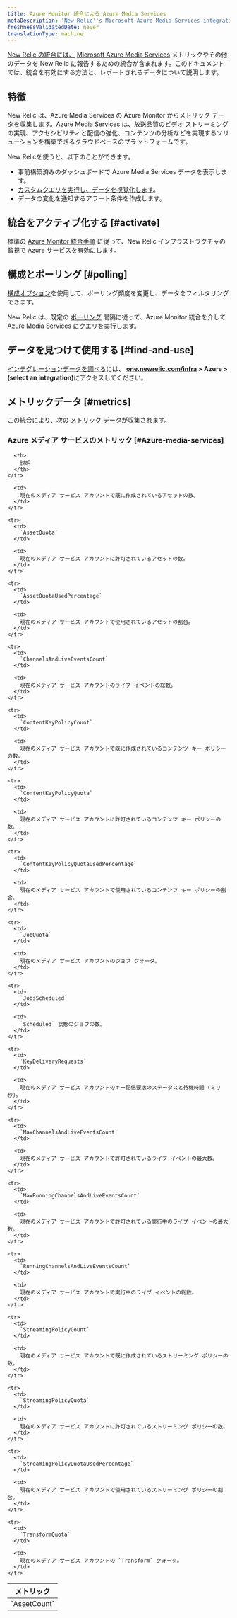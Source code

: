 ```yaml
---
title: Azure Monitor 統合による Azure Media Services
metaDescription: 'New Relic''s Microsoft Azure Media Services integration: what data it reports and how to enable it.'
freshnessValidatedDate: never
translationType: machine
---
```


[New Relic の統合には、](/docs/infrastructure/integrations-getting-started/getting-started/introduction-infrastructure-integrations) [Microsoft Azure Media Services](https://learn.microsoft.com/en-us/azure/media-services) メトリックやその他のデータを New Relic に報告するための統合が含まれます。このドキュメントでは、統合を有効にする方法と、レポートされるデータについて説明します。

## 特徴

New Relic は、Azure Media Services の Azure Monitor からメトリック データを収集します。Azure Media Services は、放送品質のビデオ ストリーミングの実現、アクセシビリティと配信の強化、コンテンツの分析などを実現するソリューションを構築できるクラウドベースのプラットフォームです。

New Relicを使うと、以下のことができます。

* 事前構築済みのダッシュボードで Azure Media Services データを表示します。
* [カスタムクエリを実行し、データを視覚化します](/docs/infrastructure/integrations-getting-started/getting-started/use-integration-data-new-relic-insights)。
* データの変化を通知するアラート条件を作成します。

## 統合をアクティブ化する [#activate]

標準の [Azure Monitor 統合手順](/docs/infrastructure/microsoft-azure-integrations/azure-integrations-list/azure-monitor) に従って、New Relic インフラストラクチャの監視で Azure サービスを有効にします。

## 構成とポーリング [#polling]

[構成オプション](/docs/infrastructure/microsoft-azure-integrations/azure-integrations-list/azure-monitor/#settings)を使用して、ポーリング頻度を変更し、データをフィルタリングできます。

New Relic は、既定の [ポーリング](/docs/infrastructure/microsoft-azure-integrations/azure-integrations-list/azure-monitor/#settings) 間隔に従って、Azure Monitor 統合を介して Azure Media Services にクエリを実行します。

## データを見つけて使用する [#find-and-use]

[インテグレーションデータを調べる](/docs/infrastructure/integrations/find-use-infrastructure-integration-data)には、 <DNT>**[one.newrelic.com/infra](https://one.newrelic.com/infra) > Azure > (select an integration)**</DNT>にアクセスしてください。

## メトリックデータ [#metrics]

この統合により、次の [メトリック データ](/docs/infrastructure/integrations-getting-started/getting-started/understand-integration-data-data-types#metric)が収集されます。

### Azure メディア サービスのメトリック [#Azure-media-services]

<table>
  <thead>
    <tr>
      <th style={{ width: "300px" }}>
        メトリック
      </th>

      <th>
        説明
      </th>
    </tr>
  </thead>

  <tbody>
    <tr>
      <td>
        `AssetCount`
      </td>

      <td>
        現在のメディア サービス アカウントで既に作成されているアセットの数。
      </td>
    </tr>

    <tr>
      <td>
        `AssetQuota`
      </td>

      <td>
        現在のメディア サービス アカウントに許可されているアセットの数。
      </td>
    </tr>

    <tr>
      <td>
        `AssetQuotaUsedPercentage`
      </td>

      <td>
        現在のメディア サービス アカウントで使用されているアセットの割合。
      </td>
    </tr>

    <tr>
      <td>
        `ChannelsAndLiveEventsCount`
      </td>

      <td>
        現在のメディア サービス アカウントのライブ イベントの総数。
      </td>
    </tr>

    <tr>
      <td>
        `ContentKeyPolicyCount`
      </td>

      <td>
        現在のメディア サービス アカウントで既に作成されているコンテンツ キー ポリシーの数。
      </td>
    </tr>

    <tr>
      <td>
        `ContentKeyPolicyQuota`
      </td>

      <td>
        現在のメディア サービス アカウントに許可されているコンテンツ キー ポリシーの数。
      </td>
    </tr>

    <tr>
      <td>
        `ContentKeyPolicyQuotaUsedPercentage`
      </td>

      <td>
        現在のメディア サービス アカウントで使用されているコンテンツ キー ポリシーの割合。
      </td>
    </tr>

    <tr>
      <td>
        `JobQuota`
      </td>

      <td>
        現在のメディア サービス アカウントのジョブ クォータ。
      </td>
    </tr>

    <tr>
      <td>
        `JobsScheduled`
      </td>

      <td>
        `Scheduled` 状態のジョブの数。
      </td>
    </tr>

    <tr>
      <td>
        `KeyDeliveryRequests`
      </td>

      <td>
        現在のメディア サービス アカウントのキー配信要求のステータスと待機時間 (ミリ秒)。
      </td>
    </tr>

    <tr>
      <td>
        `MaxChannelsAndLiveEventsCount`
      </td>

      <td>
        現在のメディア サービス アカウントで許可されているライブ イベントの最大数。
      </td>
    </tr>

    <tr>
      <td>
        `MaxRunningChannelsAndLiveEventsCount`
      </td>

      <td>
        現在のメディア サービス アカウントで許可されている実行中のライブ イベントの最大数。
      </td>
    </tr>

    <tr>
      <td>
        `RunningChannelsAndLiveEventsCount`
      </td>

      <td>
        現在のメディア サービス アカウントで実行中のライブ イベントの総数。
      </td>
    </tr>

    <tr>
      <td>
        `StreamingPolicyCount`
      </td>

      <td>
        現在のメディア サービス アカウントで既に作成されているストリーミング ポリシーの数。
      </td>
    </tr>

    <tr>
      <td>
        `StreamingPolicyQuota`
      </td>

      <td>
        現在のメディア サービス アカウントに許可されているストリーミング ポリシーの数。
      </td>
    </tr>

    <tr>
      <td>
        `StreamingPolicyQuotaUsedPercentage`
      </td>

      <td>
        現在のメディア サービス アカウントで使用されているストリーミング ポリシーの割合。
      </td>
    </tr>

    <tr>
      <td>
        `TransformQuota`
      </td>

      <td>
        現在のメディア サービス アカウントの `Transform` クォータ。
      </td>
    </tr>
  </tbody>
</table>